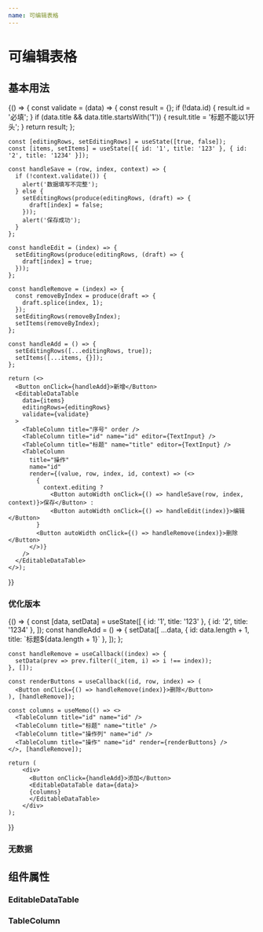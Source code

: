 ```yaml
---
name: 可编辑表格
---
```



# 可编辑表格

## 基本用法

<Playground>
  {() => {
    const validate = (data) => {
      const result = {};
      if (!data.id) {
        result.id = '必填';
      }
      if (data.title && data.title.startsWith('1')) {
        result.title = '标题不能以1开头';
      }
      return result;
    };

    const [editingRows, setEditingRows] = useState([true, false]);
    const [items, setItems] = useState([{ id: '1', title: '123' }, { id: '2', title: '1234' }]);

    const handleSave = (row, index, context) => {
      if (!context.validate()) {
        alert('数据填写不完整');
      } else {
        setEditingRows(produce(editingRows, (draft) => {
          draft[index] = false;
        }));
        alert('保存成功');
      }
    };

    const handleEdit = (index) => {
      setEditingRows(produce(editingRows, (draft) => {
        draft[index] = true;
      }));
    };

    const handleRemove = (index) => {
      const removeByIndex = produce(draft => {
        draft.splice(index, 1);
      });
      setEditingRows(removeByIndex);
      setItems(removeByIndex);
    };

    const handleAdd = () => {
      setEditingRows([...editingRows, true]);
      setItems([...items, {}]);
    };

    return (<>
      <Button onClick={handleAdd}>新增</Button>
      <EditableDataTable
        data={items}
        editingRows={editingRows}
        validate={validate}
      >
        <TableColumn title="序号" order />
        <TableColumn title="id" name="id" editor={TextInput} />
        <TableColumn title="标题" name="title" editor={TextInput} />
        <TableColumn
          title="操作"
          name="id"
          render={(value, row, index, id, context) => (<>
            {
              context.editing ?
                <Button autoWidth onClick={() => handleSave(row, index, context)}>保存</Button> :
                <Button autoWidth onClick={() => handleEdit(index)}>编辑</Button>
            }
            <Button autoWidth onClick={() => handleRemove(index)}>删除</Button>
          </>)}
        />
      </EditableDataTable>
    </>);

}}

</Playground>

### 优化版本

<Playground>
  {() => {
    const [data, setData] = useState([
      { id: '1', title: '123' },
      { id: '2', title: '1234' },
    ]);
    const handleAdd = () => {
      setData([
        ...data,
        { id: data.length + 1, title: `标题${data.length + 1}` },
      ]);
    };

    const handleRemove = useCallback((index) => {
      setData(prev => prev.filter((_item, i) => i !== index));
    }, []);

    const renderButtons = useCallback((id, row, index) => (
      <Button onClick={() => handleRemove(index)}>删除</Button>
    ), [handleRemove]);

    const columns = useMemo(() => <>
      <TableColumn title="id" name="id" />
      <TableColumn title="标题" name="title" />
      <TableColumn title="操作列" name="id" />
      <TableColumn title="操作" name="id" render={renderButtons} />
    </>, [handleRemove]);

    return (
        <div>
          <Button onClick={handleAdd}>添加</Button>
          <EditableDataTable data={data}>
          {columns}
          </EditableDataTable>
        </div>
    );

}}

</Playground>

### 无数据

<Playground>
  <EditableDataTable data={[]}>
    <TableColumn title="id" name="id" />
    <TableColumn title="标题" name="title" />
  </EditableDataTable>
</Playground>

## 组件属性

### EditableDataTable

<Props of={EditableDataTable} />

### TableColumn

<Props of={TableColumn} />
